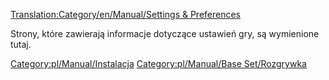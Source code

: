 [[Translation:Category/en/Manual/Settings & Preferences]]


Strony, które zawierają informacje dotyczące ustawień gry, są wymienione tutaj.

[[Category:pl/Manual/Instalacja]]
[[Category:pl/Manual/Base Set/Rozgrywka]]